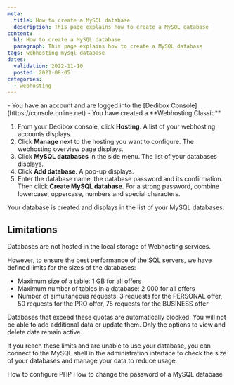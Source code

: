 ```yaml
---
meta:
  title: How to create a MySQL database
  description: This page explains how to create a MySQL database
content:
  h1: How to create a MySQL database
  paragraph: This page explains how to create a MySQL database
tags: webhosting mysql database 
dates:
  validation: 2022-11-10
  posted: 2021-08-05
categories:
  - webhosting
---
```


<Message type="requirement">
  - You have an account and are logged into the [Dedibox Console](https://console.online.net)
  - You have created a **Webhosting Classic**
</Message>

1. From your Dedibox console, click **Hosting**. A list of your webhosting accounts displays.
2. Click **Manage** next to the hosting you want to configure. The webhosting overview page displays.
3. Click **MySQL databases** in the side menu. The list of your databases displays.
4. Click **Add database**. A pop-up displays.
5. Enter the database name, the database password and its confirmation. Then click **Create MySQL database**.
    <Message type="tip">
      For a strong password, combine lowercase, uppercase, numbers and special characters.
    </Message>

Your database is created and displays in the list of your MySQL databases. 

## Limitations

Databases are not hosted in the local storage of Webhosting services. 

However, to ensure the best performance of the SQL servers, we have defined limits for the sizes of the databases:

  - Maximum size of a table: 1 GB for all offers
  - Maximum number of tables in a database: 2 000 for all offers
  - Number of simultaneous requests: 3 requests for the PERSONAL offer, 50 requests for the PRO offer, 75 requests for the BUSINESS offer

<Message type="important">
  Databases that exceed these quotas are automatically blocked. You will not be able to add additional data or update them. Only the options to view and delete data remain active.
</Message>

If you reach these limits and are unable to use your database, you can connect to the MySQL shell in the administration interface to check the size of your databases and manage your data to reduce usage.


<Navigation title="See Also">
  <PreviousButton to="/webhosting/classic/how-to/configure-php/">How to configure PHP</PreviousButton>
  <NextButton to="/webhosting/classic/how-to/change-password-mysql-database/">How to change the password of a MySQL database</NextButton>
</Navigation> 

